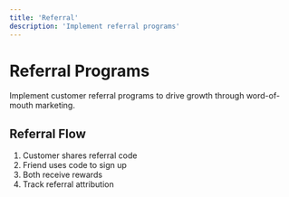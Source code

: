 ```yaml
---
title: 'Referral'
description: 'Implement referral programs'
---
```


# Referral Programs

Implement customer referral programs to drive growth through word-of-mouth marketing.

## Referral Flow

1. Customer shares referral code
2. Friend uses code to sign up
3. Both receive rewards
4. Track referral attribution

